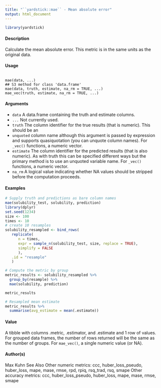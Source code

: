 ```yaml
---
title: "``yardstick::mae`` - Mean absolute error"
output: html_document
---
```


```r
library(yardstick)
```




#### Description

Calculate the mean absolute error. This metric is in the same units as the original data.

#### Usage
<pre><code>
mae(data, ...)
## S3 method for class 'data.frame'
mae(data, truth, estimate, na_rm = TRUE, ...)
mae_vec(truth, estimate, na_rm = TRUE, ...)
</code></pre>

#### Arguments

* ``data`` A data.frame containing the truth and estimate columns.
* ``...`` Not currently used.
* ``truth`` The column identifier for the true results (that is numeric). This should be an
* ``unquoted`` column name although this argument is passed by expression and supports quasiquotation (you can unquote column names). For ``_vec()`` functions, a numeric vector.
* ``estimate`` The column identifier for the predicted results (that is also numeric). As with truth this can be specified different ways but the primary method is to use an unquoted variable name. For ``_vec()`` functions, a numeric vector.
* ``na_rm`` A logical value indicating whether NA values should be stripped before the computation proceeds.


#### Examples
```r
# Supply truth and predictions as bare column names
mae(solubility_test, solubility, prediction)
library(dplyr)
set.seed(1234)
size <- 100
times <- 10
# create 10 resamples
solubility_resampled <- bind_rows(
   replicate(
      n = times,
      expr = sample_n(solubility_test, size, replace = TRUE),
      simplify = FALSE
      ),
   .id = "resample"
   )

```

```r
# Compute the metric by group
metric_results <- solubility_resampled %>%
  group_by(resample) %>%
  mae(solubility, prediction)

metric_results

# Resampled mean estimate
metric_results %>%
  summarise(avg_estimate = mean(.estimate))
```

#### Value
A tibble with columns .metric, .estimator, and .estimate and 1 row of values.
For grouped data frames, the number of rows returned will be the same as the number of groups.
For ``mae_vec()``, a single numeric value (or NA).

#### Author(s)
Max Kuhn
See Also
Other numeric metrics: ccc, huber_loss_pseudo, huber_loss, mape, mase, rmse, rpd, rpiq,
rsq_trad, rsq, smape
Other accuracy metrics: ccc, huber_loss_pseudo, huber_loss, mape, mase, rmse, smape

